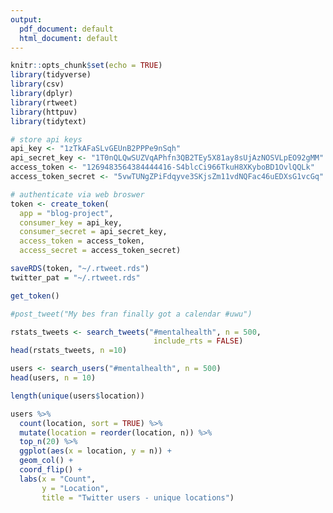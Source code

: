 ```yaml
---
output:
  pdf_document: default
  html_document: default
---
```


```r
knitr::opts_chunk$set(echo = TRUE)
library(tidyverse)
library(csv)
library(dplyr)
library(rtweet)
library(httpuv)
library(tidytext)
```

```r
# store api keys
api_key <- "1zTkAFaSLvGEUnB2PPPe9nSqh"
api_secret_key <- "1T0nQLQwSUZVqAPhfn3QB2TEy5X81ay8sUjAzNOSVLpEO92gMM"
access_token <- "1269483564384444416-S4blcCi966TkuH8XKyboBD1OvlQQLk"
access_token_secret <- "5vwTUNgZPiFdqyve3SKjsZm11vdNQFac46uEDXsG1vcGq"

# authenticate via web broswer
token <- create_token(
  app = "blog-project",
  consumer_key = api_key,
  consumer_secret = api_secret_key,
  access_token = access_token,
  access_secret = access_token_secret)

saveRDS(token, "~/.rtweet.rds")
twitter_pat = "~/.rtweet.rds"

get_token()
```

```r
#post_tweet("My bes fran finally got a calendar #uwu")
```


```r
rstats_tweets <- search_tweets("#mentalhealth", n = 500,
                                include_rts = FALSE)
head(rstats_tweets, n =10)

users <- search_users("#mentalhealth", n = 500)
head(users, n = 10)

length(unique(users$location))

users %>%
  count(location, sort = TRUE) %>%
  mutate(location = reorder(location, n)) %>%
  top_n(20) %>%
  ggplot(aes(x = location, y = n)) + 
  geom_col() + 
  coord_flip() +
  labs(x = "Count",
       y = "Location", 
       title = "Twitter users - unique locations")
```


